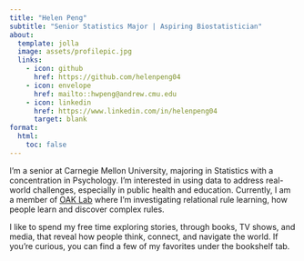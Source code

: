 ```yaml
---
title: "Helen Peng"
subtitle: "Senior Statistics Major | Aspiring Biostatistician"
about:
  template: jolla
  image: assets/profilepic.jpg
  links:
    - icon: github
      href: https://github.com/helenpeng04
    - icon: envelope
      href: mailto::hwpeng@andrew.cmu.edu
    - icon: linkedin
      href: https://www.linkedin.com/in/helenpeng04
      target: blank
format:
  html:
    toc: false
---
```


I’m a senior at Carnegie Mellon University, majoring in Statistics with a concentration in Psychology. I’m interested in using data to address real-world challenges, especially in public health and education. Currently, I am a member of [OAK Lab](https://www.theoaklab.org/) where I'm investigating relational rule learning, how people learn and discover complex rules.

I like to spend my free time exploring stories, through books, TV shows, and media, that reveal how people think, connect, and navigate the world. If you’re curious, you can find a few of my favorites under the bookshelf tab.

